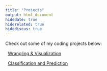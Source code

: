 ---
title: "Projects"
output: html_document
hidedate: true
hiderelated: true
hidediscus: true
---

Check out some of my coding projects below:


<i class="fa fa-signal"></i> &nbsp; [Wrangling & Visualization](/project/project1/)

<i class="fa fa-line-chart"></i> &nbsp; [Classification and Prediction](/project/project2/)

<!--
<i class="fa fa-pie-chart"></i> 
<i class="fa fa-tasks"></i> 
-->
